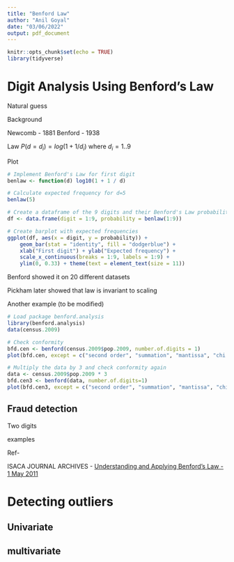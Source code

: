 ```yaml
---
title: "Benford Law"
author: "Anil Goyal"
date: "03/06/2022"
output: pdf_document
---
```


```r
knitr::opts_chunk$set(echo = TRUE)
library(tidyverse)
```

# Digit Analysis Using Benford's Law

Natural guess

Background

Newcomb - 1881
Benford - 1938

Law
$P(d=d_i)=log(1 + 1/d_i)$ where $d_i = 1..9$

Plot
```r
# Implement Benford's Law for first digit
benlaw <- function(d) log10(1 + 1 / d)

# Calculate expected frequency for d=5
benlaw(5)

# Create a dataframe of the 9 digits and their Benford's Law probabilities
df <- data.frame(digit = 1:9, probability = benlaw(1:9))

# Create barplot with expected frequencies
ggplot(df, aes(x = digit, y = probability)) + 
	geom_bar(stat = "identity", fill = "dodgerblue") + 
	xlab("First digit") + ylab("Expected frequency") + 
	scale_x_continuous(breaks = 1:9, labels = 1:9) + 
	ylim(0, 0.33) + theme(text = element_text(size = 11))
```

Benford showed it on 20 different datasets

Pickham later showed that law is invariant to scaling

Another example (to be modified)

```r
# Load package benford.analysis
library(benford.analysis)
data(census.2009)

# Check conformity
bfd.cen <- benford(census.2009$pop.2009, number.of.digits = 1) 
plot(bfd.cen, except = c("second order", "summation", "mantissa", "chi squared","abs diff", "ex summation", "Legend"), multiple = F) 

# Multiply the data by 3 and check conformity again
data <- census.2009$pop.2009 * 3
bfd.cen3 <- benford(data, number.of.digits=1)
plot(bfd.cen3, except = c("second order", "summation", "mantissa", "chi squared","abs diff", "ex summation", "Legend"), multiple = F)
```


## Fraud detection

Two digits

examples


Ref-

ISACA JOURNAL ARCHIVES - [Understanding and Applying Benford’s Law - 1 May 2011](https://www.isaca.org/resources/isaca-journal/past-issues/2011/understanding-and-applying-benfords-law)

# Detecting outliers

## Univariate

## multivariate
